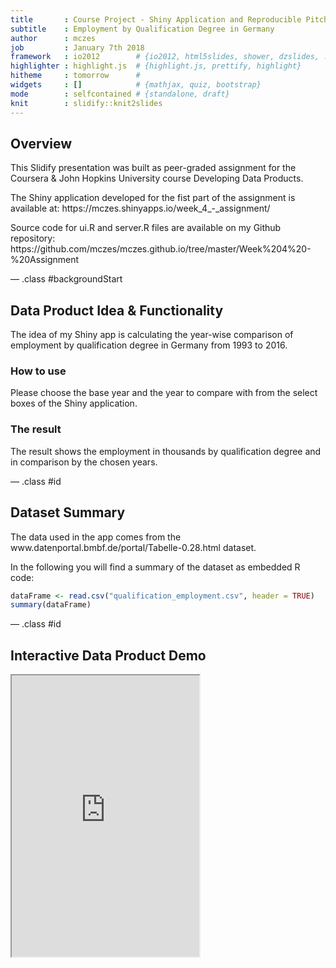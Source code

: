 ```yaml
--- 
title       : Course Project - Shiny Application and Reproducible Pitch
subtitle    : Employment by Qualification Degree in Germany
author      : mczes 
job         : January 7th 2018
framework   : io2012        # {io2012, html5slides, shower, dzslides, ...}
highlighter : highlight.js  # {highlight.js, prettify, highlight}
hitheme     : tomorrow      # 
widgets     : []            # {mathjax, quiz, bootstrap}
mode        : selfcontained # {standalone, draft}
knit        : slidify::knit2slides
--- 
```


## Overview

This Slidify presentation was built as peer-graded assignment for the Coursera & John Hopkins University course 
Developing Data Products.

The Shiny application developed for the fist part of the assignment is available at:
https://mczes.shinyapps.io/week_4_-_assignment/

Source code for ui.R and server.R files are available on my Github repository: 
https://github.com/mczes/mczes.github.io/tree/master/Week%204%20-%20Assignment

--- .class #backgroundStart

## Data Product Idea & Functionality

The idea of my Shiny app is calculating the year-wise comparison of employment by qualification degree in Germany from 1993 to 2016.

### How to use

Please choose the base year and the year to compare with from the select boxes of the Shiny application.

### The result

The result shows the employment in thousands by qualification degree and in comparison by the chosen years.

--- .class #id

##  Dataset Summary

The data used in the app comes from the www.datenportal.bmbf.de/portal/Tabelle-0.28.html dataset.

In the following you will find a summary of the dataset as embedded R code:

```r
dataFrame <- read.csv("qualification_employment.csv", header = TRUE) 
summary(dataFrame)
```

--- .class #id 

## Interactive Data Product Demo

<iframe src="https://mczes.shinyapps.io/week_4_-_assignment/" style="height: 450px" scrolling="no" /></iframe>


